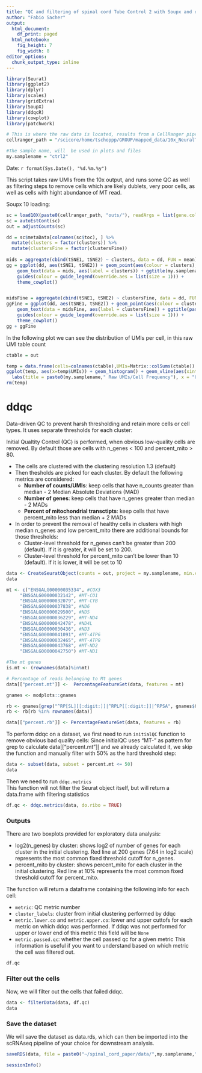 ```yaml
---
title: "QC and filtering of spinal cord Tube Control 2 with Soupx and ddqc"
author: "Fabio Sacher"
output:
  html_document:
    df_print: paged
  html_notebook:
    fig_height: 7
    fig_width: 8
editor_options:
  chunk_output_type: inline
---
```


```r
library(Seurat)
library(ggplot2)
library(dplyr)
library(scales)
library(gridExtra)
library(SoupX)
library(ddqcR)
library(cowplot)
library(patchwork)
```

```r
# This is where the raw data is located, results from a CellRanger pipeline
cellranger_path = "/scicore/home/tschoppp/GROUP/mapped_data/10x_NeuralTube_Control_2_0420/"

#The sample name, will  be used in plots and files
my.samplename = "ctrl2"
```

Date: `r format(Sys.Date(), "%d.%m.%y")`

This script takes raw UMIs from the 10x output, and runs some QC as well as filtering steps to remove cells which are likely dublets, very poor cells, as well as cells with hight abundance of MT read.

Soupx 10 loading:

```r
sc = load10X(paste0(cellranger_path, "outs/"), readArgs = list(gene.column = 1))
sc = autoEstCont(sc)
out = adjustCounts(sc)
```

```r
dd = sc$metaData[colnames(sc$toc), ] %>% 
  mutate(clusters = factor(clusters)) %>% 
  mutate(clustersFine = factor(clustersFine))
  
mids = aggregate(cbind(tSNE1, tSNE2) ~ clusters, data = dd, FUN = mean)
gg = ggplot(dd, aes(tSNE1, tSNE2)) + geom_point(aes(colour = clusters), size = 0.2) + 
    geom_text(data = mids, aes(label = clusters)) + ggtitle(my.samplename) + 
    guides(colour = guide_legend(override.aes = list(size = 1))) +
    theme_cowplot()


midsFine = aggregate(cbind(tSNE1, tSNE2) ~ clustersFine, data = dd, FUN = mean)
ggFine = ggplot(dd, aes(tSNE1, tSNE2)) + geom_point(aes(colour = clustersFine), size = 0.2) + 
    geom_text(data = midsFine, aes(label = clustersFine)) + ggtitle(paste0(my.samplename, " fine clusters")) + 
    guides(colour = guide_legend(override.aes = list(size = 1))) +
    theme_cowplot()
gg + ggFine
```

In the following plot we can see the distribution of UMIs per cell, in this raw UMI table count

```r
ctable = out

temp = data.frame(cells=colnames(ctable),UMIs=Matrix::colSums(ctable))
ggplot(temp, aes(x=temp$UMIs)) + geom_histogram() + geom_vline(aes(xintercept=mean(temp$UMIs))) +
  labs(title = paste0(my.samplename," Raw UMIs/Cell Frequency"), x = "UMIs/Cell", y = "Frequency")
rm(temp)
```

# ddqc

Data-driven QC to prevent harsh thresholding and retain more cells or cell types. It uses separate thresholds for each cluster:

 Initial Qualtity Control (QC) is performed, when obvious low-quality cells are removed. By default those are cells with n_genes < 100 and percent_mito > 80.

- The cells are clustered with the clustering resolution 1.3 (default)
- Then thesholds are picked for each cluster. By default the following metrics are considered:
    - **Number of counts/UMIs**: keep cells that have n_counts greater than median - 2 Median Absolute Deviations (MAD)
    - **Number of genes**: keep cells that have n_genes greater than median - 2 MADs
    - **Percent of mitochondrial transctipts**: keep cells that have percent_mito less than median + 2 MADs
- In order to prevent the removal of healthy cells in clusters with high median n_genes and low percent_mito there are additional bounds for those thresholds:
    - Cluster-level threshold for n_genes can't be greater than 200 (default). If it is greater, it will be set to 200.
    - Cluster-level threshold for percent_mito can't be lower than 10 (default). If it is lower, it will be set to 10

```r
data <- CreateSeuratObject(counts = out, project = my.samplename, min.cells = 3)
data

mt <- c("ENSGALG00000035334", #COX3
     "ENSGALG00000032142", #MT-CO1
     "ENSGALG00000032079", #MT-CYB
     "ENSGALG00000037838", #ND6
     "ENSGALG00000029500", #ND5
     "ENSGALG00000036229", #MT-ND4
     "ENSGALG00000042478", #ND4L
     "ENSGALG00000030436", #ND3
     "ENSGALG00000041091", #MT-ATP6
     "ENSGALG00000032465", #MT-ATP8
     "ENSGALG00000043768", #MT-ND2
     "ENSGALG00000042750") #MT-ND1

#The mt genes
is.mt <- (rownames(data)%in%mt)

# Percentage of reads belonging to Mt genes
data[["percent.mt"]] <-  PercentageFeatureSet(data, features = mt)

```

```r
gnames <- modplots::gnames

rb <- gnames[grep("^RP[SL][[:digit:]]|^RPLP[[:digit:]]|^RPSA", gnames$Gene.name), "Gene.stable.ID"]
rb <- rb[rb %in% rownames(data)]

data[["percent.rb"]] <- PercentageFeatureSet(data, features = rb)
```


To perform ddqc on a dataset, we first need to run `initialQC` function to remove obvious bad quality cells:
Since initialQC uses "MT-" as pattern for grep to calculate data[["percent.mt"]] and we already calculated it, we skip the function and manually filter with 50% as the hard threshold step:

```r
data <- subset(data, subset = percent.mt <= 50)
data
```

Then we need to run `ddqc.metrics` <br>
This function will not filter the Seurat object itself, but will return a data.frame with filtering statistics

```r
df.qc <- ddqc.metrics(data, do.ribo = TRUE)
```

### Outputs
There are two boxplots provided for exploratory data analysis:

- log2(n_genes) by cluster: shows log2 of number of genes for each cluster in the initial clustering. Red line at 200 genes (7.64 in log2 scale) represents the most common fixed threshold cutoff for n_genes.
- percent_mito by cluster: shows percent_mito for each cluster in the initial clustering. Red line at 10% represents the most common fixed threshold cutoff for percent_mito.

The function will return a dataframe containing the following info for each cell:

- `metric`: QC metric number
- `cluster_labels`: cluster from initial clustering performed by ddqc
- `metric.lower.co` and `metric.upper.co`: lower and upper cuttofs for each metric on which ddqc was performed. If ddqc was not performed for upper or lower end of this metric this field will be `None`
- `metric.passed.qc`: whether the cell passed qc for a given metric
This information is useful if you want to understand based on which metric the cell was filtered out.

```r
df.qc
```

### Filter out the cells
Now, we will filter out the cells that failed ddqc. 

```r
data <- filterData(data, df.qc) 
data
```

### Save the dataset
We will save the dataset as data.rds, which can then be imported into the scRNAseq pipeline of your choice for downstream analysis.
```r
saveRDS(data, file = paste0("~/spinal_cord_paper/data/",my.samplename,"_filtered_",format(Sys.Date(), "%d%m%y"),".rds"))
```

```r
sessionInfo()
```

